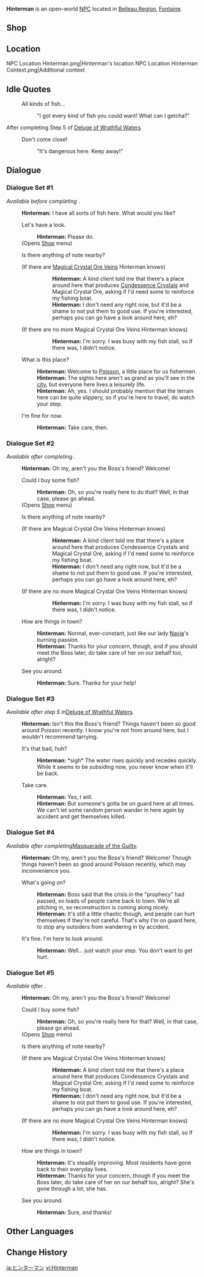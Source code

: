 {{Meta
<!-- Remove this template after adding the missing info -->
|missing_NPC_profile  = yes
}}
{{Character Infobox
|type             = Open-World NPC
|image            = NPC Hinterman.png
|realname         = <!-- Optional, if different from in-game name -->
|deceased         = <!-- Past (for deceased prior to events of the game) or free response -->
|region           = Fontaine
|location         = Fontaine
|affiliation       = 
|title            = Fishmonger

|ancestry         = <!-- Clan/family -->
|father           = 
|mother           = 
|spouse           = 
|sibling          = 
|child            = 
|relative         = 

|voiceEN          = 
|voiceCN          = 
|voiceJP          = 
|voiceKR          = 
|dialoguereward   = 
}}
'''Hinterman''' is an open-world [[NPC]] located in [[Belleau Region]], [[Fontaine]].

==Shop==
{{Shop/Header|note=Refreshes|total=1|vendor=Hinterman}}
{{Shop|Fish|240|10|note=Daily|total=1}}
{{Shop|Crab|240|10|note=Daily|total=1}}
{{Shop|Tidalga|240|10|note=Every 3 Days|total=1}}
{{Shop|Romaritime Flower|1,000|5|note=Every 3 Days|total=1}}
{{Shop|Beryl Conch|1,000|5|note=Every 3 Days|total=1}}
{{Shop|Shrimp Meat|120|100|note=Daily|total=1}}
{{Shop/Footer|note=&#32;|total=29,200}}

==Location==
<gallery>
NPC Location Hinterman.png|Hinterman's location
NPC Location Hinterman Context.png|Additional context
</gallery>
<!--
==Profile==
''(To be added.)''

===Appearance===
''(To be added.)''

==Quests and Events==
{{Quests and Events}}
-->
==Idle Quotes==
{{Dialogue Start}}
: {{DIcon|Idle}} All kinds of fish...
:: {{A|VO Hinterman 01.ogg}} "I got every kind of fish you could want! What can I getcha?"
{{Dialogue End}}

;After completing Step 5 of [[Deluge of Wrathful Waters]]
{{Dialogue Start}}
: {{DIcon|Idle}} Don't come close!
:: {{A|VO Hinterman 02.ogg}} "It's dangerous here. Keep away!"
{{Dialogue End}}

==Dialogue==
===Dialogue Set #1===
''Available before completing {{cx}}.''
{{Dialogue Start}}
:'''Hinterman:''' I have all sorts of fish here. What would you like?
:{{DIcon|Shop}} Let's have a look.
::'''Hinterman:''' Please do.
:;(Opens [[#Shop|Shop]] menu)
:{{DIcon|!}} Is there anything of note nearby?
:;(If there are [[Magical Crystal Chunk|Magical Crystal Ore Veins]] Hinterman knows)
:::'''Hinterman:''' A kind client told me that there's a place around here that produces [[Condessence Crystal]]s and Magical Crystal Ore, asking if I'd need some to reinforce my fishing boat.
:::'''Hinterman:''' I don't need any right now, but it'd be a shame to not put them to good use. If you're interested, perhaps you can go have a look around here, eh?
::;([[Rich Ore Reserve]] marked on the map)
:;(If there are no more Magical Crystal Ore Veins Hinterman knows)
:::'''Hinterman:''' I'm sorry. I was busy with my fish stall, so if there was, I didn't notice.
:{{DIcon}} What is this place?
::'''Hinterman:''' Welcome to [[Poisson]], a little place for us fishermen.
::'''Hinterman:''' The sights here aren't as grand as you'll see in the [[Court of Fontaine|city]], but everyone here lives a leisurely life.
::'''Hinterman:''' Ah, yes. I should probably mention that the terrain here can be quite slippery, so if you're here to travel, do watch your step.
:{{DIcon}} I'm fine for now.
::'''Hinterman:''' Take care, then.
{{Dialogue End}}

===Dialogue Set #2===
''Available after completing {{cx}}.''
{{Dialogue Start}}
:'''Hinterman:''' Oh my, aren't you the Boss's friend? Welcome!
:{{DIcon|Shop}} Could I buy some fish?
::'''Hinterman:''' Oh, so you're really here to do that? Well, in that case, please go ahead.
:;(Opens [[#Shop|Shop]] menu)
:{{DIcon|!}} Is there anything of note nearby?
:;(If there are Magical Crystal Ore Veins Hinterman knows)
:::'''Hinterman:''' A kind client told me that there's a place around here that produces Condessence Crystals and Magical Crystal Ore, asking if I'd need some to reinforce my fishing boat.
:::'''Hinterman:''' I don't need any right now, but it'd be a shame to not put them to good use. If you're interested, perhaps you can go have a look around here, eh?
::;(Rich Ore Reserve marked on the map)
:;(If there are no more Magical Crystal Ore Veins Hinterman knows)
:::'''Hinterman:''' I'm sorry. I was busy with my fish stall, so if there was, I didn't notice.
:{{DIcon}} How are things in town?
::'''Hinterman:''' Normal, ever-constant, just like our lady [[Navia]]'s burning passion.
::'''Hinterman:''' Thanks for your concern, though, and if you should meet the Boss later, do take care of her on our behalf too, alright?
:{{DIcon}} See you around.
::'''Hinterman:''' Sure. Thanks for your help!
{{Dialogue End}}

===Dialogue Set #3===
''Available after step 5 in ''[[Deluge of Wrathful Waters]]''.''
{{Dialogue Start}}
:'''Hinterman:''' Isn't this the Boss's friend? Things haven't been so good around Poisson recently. I know you're not from around here, but I wouldn't recommend tarrying.
:{{DIcon}} It's that bad, huh?
::'''Hinterman:''' *sigh* The water rises quickly and recedes quickly. While it seems to be subsiding now, you never know when it'll be back.
:{{DIcon}} Take care.
::'''Hinterman:''' Yes, I will.
::'''Hinterman:''' But someone's gotta be on guard here at all times. We can't let some random person wander in here again by accident and get themselves killed.
{{Dialogue End}}

===Dialogue Set #4===
''Available after completing ''[[Masquerade of the Guilty]]''.''
{{Dialogue Start}}
:'''Hinterman:''' Oh my, aren't you the Boss's friend? Welcome! Though things haven't been so good around Poisson recently, which may inconvenience you.
:{{DIcon}} What's going on?
::'''Hinterman:''' Boss said that the crisis in the "prophecy" had passed, so loads of people came back to town. We're all pitching in, so reconstruction is coming along nicely.
::'''Hinterman:''' It's still a little chaotic though, and people can hurt themselves if they're not careful. That's why I'm on guard here, to stop any outsiders from wandering in by accident.
:{{DIcon}} It's fine. I'm here to look around.
::'''Hinterman:''' Well... just watch your step. You don't want to get hurt.
{{Dialogue End}}

===Dialogue Set #5===
''Available after {{cx}}.''
{{Dialogue Start}}
:'''Hinterman:''' Oh my, aren't you the Boss's friend? Welcome!
:{{DIcon|Shop}} Could I buy some fish?
::'''Hinterman:''' Oh, so you're really here for that? Well, in that case, please go ahead.
:;(Opens [[#Shop|Shop]] menu)
:{{DIcon|!}} Is there anything of note nearby?
:;(If there are Magical Crystal Ore Veins Hinterman knows)
:::'''Hinterman:''' A kind client told me that there's a place around here that produces Condessence Crystals and Magical Crystal Ore, asking if I'd need some to reinforce my fishing boat.
:::'''Hinterman:''' I don't need any right now, but it'd be a shame to not put them to good use. If you're interested, perhaps you can go have a look around here, eh?
::;(Rich Ore Reserve marked on the map)
:;(If there are no more Magical Crystal Ore Veins Hinterman knows)
:::'''Hinterman:''' I'm sorry. I was busy with my fish stall, so if there was, I didn't notice.
:{{DIcon}} How are things in town?
::'''Hinterman:''' It's steadily improving. Most residents have gone back to their everyday lives.
::'''Hinterman:''' Thanks for your concern, though if you meet the Boss later, do take care of her on our behalf too, alright? She's gone through a lot, she has.
:{{DIcon}} See you around.
::'''Hinterman:''' Sure, and thanks!
{{Dialogue End}}
<!--
==Event Dialogue==
===Event Name===
{{Dialogue Start}}
:'''{{subst:PAGENAME}}:'''
{{Dialogue End}}
-->

==Other Languages==
{{Other Languages
|default_hidden = 1
|en      = Hinterman
|zhs     = 安特曼
|zhs_rm  = Āntèmàn
|zht     = 安特曼
|zht_rm  = Āntèmàn
|ja      = ヒンターマン
|ja_rm   = Hintaaman
|ko      = 힌터만
|es      = Hinterman
|fr      = Hinterman
|ru      = Хинтерман
|th      = Hinterman
|vi      = Hinterman
|de      = Hinterman
|id      = Hinterman
|pt      = Hinterman
|tr      = Hinterman
|it      = Hinterman
}}

==Change History==
{{Change History|4.0}}
<!--
==References==
{{Reflist}}-->

[[ja:ヒンターマン]]
[[vi:Hinterman]]